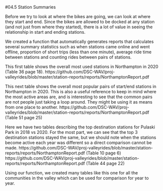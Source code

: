 #04.5 Station Summaries


Before we try to look at where the bikes are going, we can look at where they start and end. Since the bikes are allowed to be docked at any station (and not just from where they started), there is a lot of value in seeing the relationship in start and ending stations.

We created a function that automatically generates reports that calculates several summary statistics such as when stations came online and went offline, proportion of short trips (less than one minute), average ride time between stations and counting rides between pairs of stations.

This first table shows the overall most used stations in Northampton in 2020 (Table 36 page 18).
https://github.com/DSC-WAV/proj-valleyrides/blob/master/station-reports/reports/NorthamptonReport.pdf

This next table shows the overall most popular pairs of start/end stations in Northampton in 2020. This is also a useful reference to keep in mind where the most active areas are, and is interesting to see that the common pairs are not people just taking a loop around. They might be using it as means from one place to another.
https://github.com/DSC-WAV/proj-valleyrides/blob/master/station-reports/reports/NorthamptonReport.pdf (Table 51 page 25)

Here we have two tables describing the top destination stations for Pulaski Park in 2018 vs 2020. For the most part, we can see that the top 3 destination stations stayed the same, but we should note when the stations become active each year was different so a direct comparison cannot be made. 
https://github.com/DSC-WAV/proj-valleyrides/blob/master/station-reports/reports/NorthamptonReport.pdf (Table 10 page 6)
https://github.com/DSC-WAV/proj-valleyrides/blob/master/station-reports/reports/NorthamptonReport.pdf (Table 44 page 22)

Using our function, we created many tables like this one for all the communities in the valley which can be used for comparison for year to year. 


